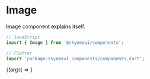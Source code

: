 
<Meta title="Components/Image" component={Image} />

# Image

Image component explains itself.

```js
// JavaScript
import { Image } from '@skynexui/components';
```
```js
// Flutter
import 'package:skynexui_components/components.dart';
```
<!-- > [Wanna test the props? To go Storybook](https://storybook.skynexui.dev/?path=/docs/components-image--image-component) -->

<ArgsTable of={Image} />

<Canvas>
  <Story
    name="Image Component"
    args={{ ...Image.defaultProps, src: 'https://via.placeholder.com/300x300' }}
  >
    {(args) => <Image {...args} />}
  </Story>
</Canvas>